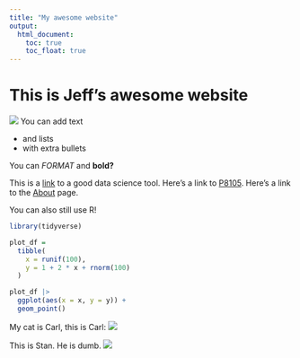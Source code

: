 ```yaml
---
title: "My awesome website"
output: 
  html_document:
    toc: true
    toc_float: true
---
```


# This is Jeff's awesome website

![](https://media.giphy.com/media/drXGoW1iudhKw/giphy.gif)
You can add text

* and lists
* with extra bullets

You can *FORMAT* and **bold?**

This is a [link](https://google.com/) to a good data science tool. Here's a link to [P8105](https://p8105.com). Here's a link to the [About](about.html) page. 

You can also still use R!

```r
library(tidyverse)

plot_df = 
  tibble(
    x = runif(100),
    y = 1 + 2 * x + rnorm(100)
  )

plot_df |> 
  ggplot(aes(x = x, y = y)) +
  geom_point()
```


My cat is Carl, this is Carl: 
![](images/carl.jpeg)

This is Stan. He is dumb.
![](images/stan.jpeg)
